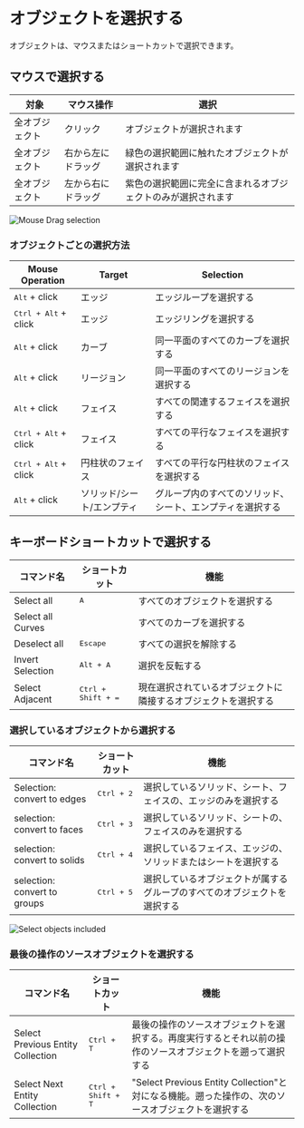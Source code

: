 
# オブジェクトを選択する

オブジェクトは、マウスまたはショートカットで選択できます。

## マウスで選択する

| 対象           | マウス操作    | 選択                                                      |
| -------------- | ------------------ | -------------------------------------------------------------- |
| 全オブジェクト | クリック           | オブジェクトが選択されます                                             |
| 全オブジェクト | 右から左にドラッグ | 緑色の選択範囲に触れたオブジェクトが選択されます             |
| 全オブジェクト | 左から右にドラッグ | 紫色の選択範囲に完全に含まれるオブジェクトのみが選択されます |

![Mouse Drag selection](/img/mouse-drag-selection.gif)

### オブジェクトごとの選択方法

| Mouse Operation               | Target                     | Selection                                                  |
| ----------------------------- | -------------------------- | ---------------------------------------------------------- |
| <kbd>Alt</kbd> + click        | エッジ                     | エッジループを選択する                                     |
| <kbd>Ctrl + Alt</kbd> + click | エッジ                     | エッジリングを選択する                                     |
| <kbd>Alt</kbd> + click        | カーブ                     | 同一平面のすべてのカーブを選択する                         |
| <kbd>Alt</kbd> + click        | リージョン                 | 同一平面のすべてのリージョンを選択する                     |
| <kbd>Alt</kbd> + click        | フェイス                   | すべての関連するフェイスを選択する                         |
| <kbd>Ctrl + Alt</kbd> + click | フェイス                   | すべての平行なフェイスを選択する                           |
| <kbd>Ctrl + Alt</kbd> + click | 円柱状のフェイス           | すべての平行な円柱状のフェイスを選択する                   |
| <kbd>Alt</kbd> + click        | ソリッド/シート/エンプティ | グループ内のすべてのソリッド、シート、エンプティを選択する |

## キーボードショートカットで選択する

| コマンド名        | ショートカット              | 機能                                                           |
| ----------------- | --------------------------- | -------------------------------------------------------------- |
| Select all        | <kbd>A</kbd>                | すべてのオブジェクトを選択する                                 |
| Select all Curves |                             | すべてのカーブを選択する                                       |
| Deselect all      | <kbd>Escape</kbd>           | すべての選択を解除する                                         |
| Invert Selection  | <kbd>Alt + A</kbd>          | 選択を反転する                                                 |
| Select Adjacent   | <kbd>Ctrl + Shift + =</kbd> | 現在選択されているオブジェクトに隣接するオブジェクトを選択する |


### 選択しているオブジェクトから選択する

| コマンド名                   | ショートカット      | 機能                                                                     |
| ---------------------------- | ------------------- | ------------------------------------------------------------------------ |
| Selection: convert to edges  | <kbd>Ctrl + 2</kbd> | 選択しているソリッド、シート、フェイスの、エッジのみを選択する           |
| selection: convert to faces  | <kbd>Ctrl + 3</kbd> | 選択しているソリッド、シートの、フェイスのみを選択する                   |
| selection: convert to solids | <kbd>Ctrl + 4</kbd> | 選択しているフェイス、エッジの、ソリッドまたはシートを選択する           |
| selection: convert to groups | <kbd>Ctrl + 5</kbd> | 選択しているオブジェクトが属するグループのすべてのオブジェクトを選択する |

![Select objects included](/img/select-objects-included.gif)

### 最後の操作のソースオブジェクトを選択する

| コマンド名                        | ショートカット              | 機能                                                                                                       |
| --------------------------------- | --------------------------- | ---------------------------------------------------------------------------------------------------------- |
| Select Previous Entity Collection | <kbd>Ctrl + T</kbd>         | 最後の操作のソースオブジェクトを選択する。再度実行するとそれ以前の操作のソースオブジェクトを遡って選択する |
| Select Next Entity Collection     | <kbd>Ctrl + Shift + T</kbd> | "Select Previous Entity Collection"と対になる機能。遡った操作の、次のソースオブジェクトを選択する          |

<VideoPlayer fileName="select-previous-entity-collection"/>